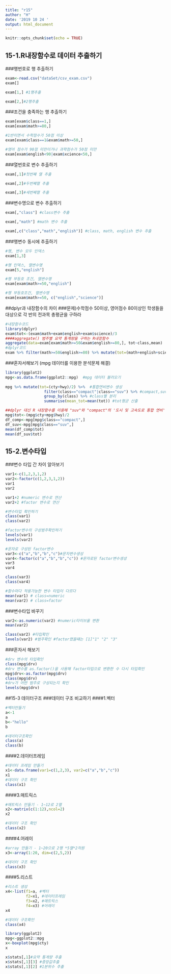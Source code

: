 ```yaml
---
title: "r15"
author: "H"
date: '2019 10 24 '
output: html_document
---
```


```r
knitr::opts_chunk$set(echo = TRUE)
```

## 15-1.R내장함수로 데이터 추출하기

###행번호로 행 추출하기 
```r
exam<-read.csv("dataSet/csv_exam.csv")
exam[]
```

```r
exam[1,] #1행추출
```
```r
exam[2,]#2행추출
```

###조건을 충족하는 행 추출하기
```r
exam[exam$class==1,]
exam[exam$math>=80,]
```

```r
#1반이면서 수학점수가 50점 이상
exam[exam$class==1&exam$math>=50,]
```
```r
#영어 점수가 90점 미만이거나 과학점수가 50점 미만
exam[exam$english<90|exam$xcience<50,]
```

###열번호로 변수 추출하기
```r
exam[,1]#첫번쨰 열 추출
```
```r
exam[,2]#두번쨰열 추출
```
```r
exam[,3]#세번째열 추출
```

###변수명으로 변수 추출하기
```r
exam[,"class"] #class변수 추출
```
```r
exam[,"math"] #math 변수 추출
```

```r
exam[,c("class","math","english")] #class, math, english 변수 추출
```

###행변수 동시에 추출하기
```r
#행, 변수 모두 인덱스
exam[1,3]
```
```r
#행 인덱스, 열변수명
exam[5,"english"]
```
```r
#행 부등호 조건, 열변수명
exam[exam$math>=50,"english"]
```
```r
#행 부등호조건, 열변수명
exam[exam$math>=50, c("english","science")]
```

##dplyr과 내장함수의 차이
###문제)수학점수 50이상, 영어점수 80이상인 학생들을 대상으로 각 반의 전과목 총평균을 구하라
```r
#내장함수코드
library(dplyr)
exam$tot<-(exam$math+exam$english+exam$science)/3
####aggregate() 범주별 요약 통계량을 구하는 R내장함수
aggregate(data=exam[exam$math>=50&exam$english>=80,], tot~class,mean)
#dplyr코드
exam %>% filter(math>=50&english>=80) %>% mutate(tot=(math+english+science)/3) %>% group_by(class) %>%  summarise(mean=mean(tot)) 
```


###혼자서해보기 (mpg 데이터를 이용한 분석문제 해결)
```r
library(ggplot2)
mpg<-as.data.frame(ggplot2::mpg)  #mpg 데이터 불러오기
 
mpg %>% mutate(tot=(cty+hwy)/2) %>%  #통합연비변수 생성
                 filter(class=="compact"|class=="suv") %>% #compact,suv 추출
                 group_by(class) %>% #class별 분리
                 summarise(mean_tot=mean(tot)) #tot평균 산출

##dplyr 대신 R 내장함수를 이용해 "suv"와 "compact"의 '도시 및 고속도로 통합 연비' 평균 구하기 
mpg$tot<-(mpg$cty+mpg$hwy)/2
df_comp<-mpg[mpg$class=="compact",]
df_suv<-mpg[mpg$class=="suv",]
mean(df_comp$tot)
mean(df_suv$tot)
```

## 15-2.변수타입

###변수 타입 간 차이 알아보기
```r
var1<-c(1,2,3,1,2)
var2<-factor(c(1,2,3,1,2))
var1
var2
```

```r
var1+2 #numeric 변수로 연산
var2+2 #factor 변수로 연산
```

```r
#변수타입 확인하기
class(var1)
class(var2)

#factor변수의 구성범주확인하기
levels(var1)
levels(var2)

#문자로 구성된 factor변수
var3<-c("a","b","b","c")#문자변수생성
var4<-factor(c("a","b","b","c")) #문자로된 factor변수생성
var3
var4

class(var3)
class(var4)

#함수마다 적용가능한 변수 타입이 다르다
mean(var1) # class=numeric
mean(var2) # class=factor
```

###변수타입 바꾸기
```r
var2<-as.numeric(var2) #numeric타이브올 변환
mean(var2)

class(var2) #타입확인
levels(var2) #범주확인 #factor였을떄는 [1]"1" "2" "3"
```

###혼자서 해보기
```r
#drv 변수의 타입확인
class(mpg$drv)
#drv 변수를 as.factor()을 사용해 factor타입으로 변환한 수 다시 타입확인
mpg$drv<-as.factor(mpg$drv)
class(mpg$drv)
#drv가 어떤 범주로 구성되는지 확인
levels(mpg$drv)
```


##15-3 데이터구조
###데이터 구조 비교하기
####1.벡터
```r
#벡터만들기
a<-1
a
b<-"hello"
b

#데이터구조확인
class(a)
class(b)
```

####2.데이터프레임
```r
#데이터 프레임 만들기
x1<-data.frame(var1=c(1,2,3), var2=c("a","b","c"))
x1
#데이터 구조 확인
class(x1)
```

####3.매트릭스
```r
#매트릭스 만들기 - 1~12로 2열
x2<-matrix(c(1:12),ncol=2)
x2

#데이터 구조 확인
class(x2)
```


####4.어레이
```r
#array 만들기 - 1~20으로 2행 *5열*2차원
x3<-array(1:20, dim=c(2,5,2))

#데이터 구조 확인
class(x3)
```

####5.리스트
```r
#리스트 생성
x4<-list(f1=a, #벡터
         f2=x1, #데이터프레임
         f3=x2, #매트릭스
         f4=x3) #어레이
x4

#데이터 구조확인
class(x4)

library(ggplot2)
mpg<-ggplot2::mpg
x<-boxplot(mpg$cty)
x

x$stats[,1]#요약 통계량 추출
x$stats[,1][3] #중앙값추출
x$stats[,1][2] #1분위수 추출
```








